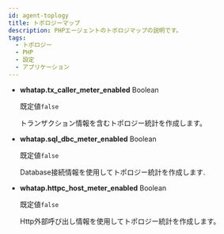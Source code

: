 ```yaml
---
id: agent-toplogy
title: トポロジーマップ
description: PHPエージェントのトポロジマップの説明です。
tags:
  - トポロジー
  - PHP
  - 設定
  - アプリケーション
---
```


- **whatap.tx_caller_meter_enabled** <span class='type'>Boolean</span>

  既定値`false`

  トランザクション情報を含むトポロジー統計を作成します。

- **whatap.sql_dbc_meter_enabled** <span class='type'>Boolean</span>

  既定値`false`

  Database接続情報を使用してトポロジー統計を作成します.

- **whatap.httpc_host_meter_enabled** <span class='type'>Boolean</span>

  既定値`false`

  Http外部呼び出し情報を使用してトポロジー統計を作成します。
